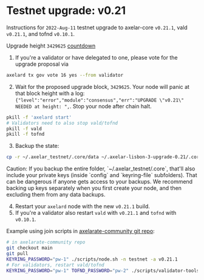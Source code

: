 # Testnet upgrade: v0.21


Instructions for `2022-Aug-11` testnet upgrade to axelar-core `v0.21.1`, vald `v0.21.1`, and tofnd `v0.10.1`.

Upgrade height `3429625` [countdown](https://testnet.mintscan.io/axelar-testnet/blocks/3429625)

1. If you're a validator or have delegated to one, please vote for the upgrade proposal via

```bash
axelard tx gov vote 16 yes --from validator
```

2. Wait for the proposed upgrade block, `3429625`. Your node will panic at that block height with a log: `{"level":"error","module":"consensus","err":"UPGRADE \"v0.21\" NEEDED at height: ",`. Stop your node after chain halt.

```bash
pkill -f 'axelard start'
# Validators need to also stop vald/tofnd
pkill -f vald
pkill -f tofnd
```

3. Backup the state:

```bash
cp -r ~/.axelar_testnet/.core/data ~/.axelar-lisbon-3-upgrade-0.21/.core/data
```

<Callout type="warning" emoji="⚠️">
  Caution: If you backup the entire folder, `~/.axelar_testnet/.core`, that'll
  also include your private keys (inside `config` and `keyring-file`
  subfolders). That can be dangerous if anyone gets access to your backups. We
  recommend backing up keys separately when you first create your node, and then
  excluding them from any data backups.
</Callout>

4. Restart your `axelard` node with the new `v0.21.1` build.
5. If you're a validator also restart `vald` with `v0.21.1` and `tofnd` with `v0.10.1`.

Example using join scripts in [axelarate-community git repo](https://github.com/axelarnetwork/axelarate-community):

```bash
# in axelarate-community repo
git checkout main
git pull
KEYRING_PASSWORD="pw-1" ./scripts/node.sh -n testnet -a v0.21.1
# For validators, restart vald/tofnd
KEYRING_PASSWORD="pw-1" TOFND_PASSWORD="pw-2" ./scripts/validator-tools-host.sh -n testnet -a v0.21.1 -q v0.10.1
```

